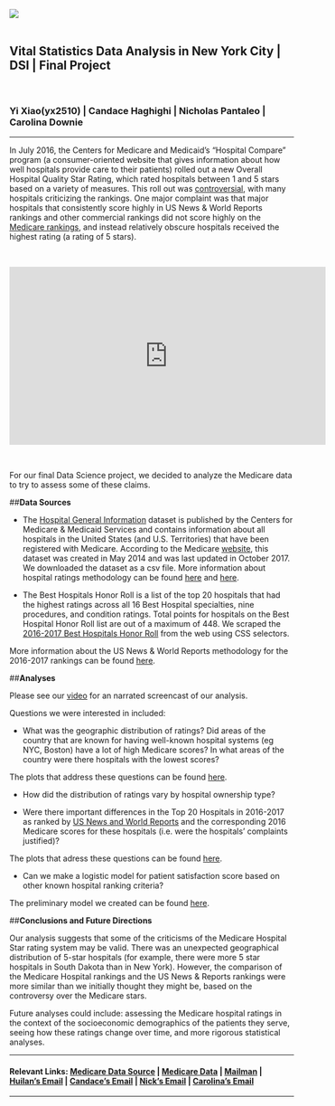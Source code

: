 <br>
<br>
  
![](http://www.columbia.edu/~sw2206/cu_mailman_logo.png)  
<br>
  
## **Vital Statistics Data Analysis in New York City | DSI | Final Project**

<br>

### Yi Xiao(yx2510) | Candace Haghighi | Nicholas Pantaleo | Carolina Downie


***
In July 2016, the Centers for Medicare and Medicaid's "Hospital Compare" program (a consumer-oriented website that gives information about how well hospitals provide care to their patients) rolled out a new Overall Hospital Quality Star Rating, which rated hospitals between 1 and 5 stars based on a variety of measures. This roll out was  [controversial](https://www.usnews.com/news/articles/2016-07-27/medicare-releases-controversial-hospital-star-ratings), with many hospitals criticizing the rankings. One major complaint was that  major hospitals that consistently score highly in US News & World Reports rankings and other commercial rankings did not score highly on the [Medicare rankings](https://www.npr.org/sections/health-shots/2016/07/27/487633215/many-well-known-hospitals-fail-to-score-high-in-medicare-rankings), and instead relatively obscure hospitals received the highest rating (a rating of 5 stars). 

<br>

<iframe width="560" height="315" src="https://www.youtube.com/embed/xTQKZP_36tE" frameborder="0" gesture="media" allow="encrypted-media" allowfullscreen></iframe>

<br>

For our final Data Science project, we decided to analyze the Medicare data to try to assess some of these claims. 

##**Data Sources**

* The [Hospital General Information](https://data.medicare.gov/Hospital-Compare/Hospital-General-Information/xubh-q36u/data) dataset is published by the Centers for Medicare & Medicaid Services and contains information about all hospitals in the United States (and U.S. Territories) that have been registered with Medicare. According to the Medicare [website](https://data.medicare.gov/Hospital-Compare/Hospital-General-Information/xubh-q36u/about), this dataset was created in May 2014 and was last updated in October 2017. We downloaded the dataset as a csv file. More information about hospital ratings methodology can be found [here](https://www.qualitynet.org/dcs/ContentServer?c=Page&pagename=QnetPublic%2FPage%2FQnetTier3&cid=1228775957165) and [here](http://www.hcahpsonline.org/Files/October_2017_Star%20Ratings_Tech%20Notes.pdf). 


* The Best Hospitals Honor Roll is a list of the top 20 hospitals that had the highest ratings across all 16 Best Hospital specialties, nine procedures, and condition ratings. Total points for hospitals on the Best Hospital Honor Roll list are out of a maximum of 448. We scraped the 
[2016-2017 Best Hospitals Honor Roll](https://web.archive.org/web/20160816171510/http://health.usnews.com/health-care/best-hospitals/articles/best-hospitals-honor-roll-and-overview) from the web using CSS selectors. 

More information about the US News & World Reports methodology for the 2016-2017 rankings can be found [here](http://web.archive.org/web/20160910084826/http://static.usnews.com:80/documents/health/best-hospitals/BH_Methodology_2016-17.pdf).   

##**Analyses**

Please see our [video](https://youtu.be/xTQKZP_36tE) for an narrated screencast of our analysis. 

Questions we were interested in included:

* What was the geographic distribution of ratings? Did areas of the country that are known for having well-known hospital systems (eg NYC, Boston) have a lot of high Medicare scores? In what areas of the country were there hospitals with the lowest scores? 

The plots that address these questions can be found [here](https://carolinadownie.shinyapps.io/p8105_finalproject_shiny/). 

* How did the distribution of ratings vary by hospital ownership type? 

* Were there important differences in the Top 20 Hospitals in 2016-2017 as ranked by [US News and World Reports](https://web.archive.org/web/20160816171510/http://health.usnews.com/health-care/best-hospitals/articles/best-hospitals-honor-roll-and-overview) and the corresponding 2016 Medicare scores for these hospitals (i.e. were the hospitals' complaints justified)? 

The plots that adress these questions can be found [here](Hospital_flexdashboard.html). 

* Can we make a logistic model for patient satisfaction score based on other known hospital ranking criteria? 

The preliminary model we created can be found [here](Model_Page.html). 


##**Conclusions and Future Directions**

Our analysis suggests that some of the criticisms of the Medicare Hospital Star rating system may be valid. There was an unexpected geographical distribution of 5-star hospitals (for example, there were more 5 star hospitals in South Dakota than in New York). However, the comparison of the Medicare Hospital rankings and the US News & Reports rankings were more similar than we initially thought they might be, based on the controversy over the Medicare stars. 

Future analyses could include: assessing the Medicare hospital ratings in the context of the socioeconomic demographics of the patients they serve, seeing how these ratings change over time, and more rigorous statistical analyses.  

***

#### Relevant Links: [Medicare Data Source](https://data.medicare.gov/Hospital-Compare/Hospital-General-Information/xubh-q36u) | [Medicare Data](https://data.medicare.gov) | [Mailman](https://www.mailman.columbia.edu/) | [Huilan's Email](mailto:ht2448@cumc.columbia.edu) | [Candace's Email](mailto:cbh2134@cumc.columbia.edu) | [Nick's Email](mailto:np2582@cumc.columbia.edu) | [Carolina's Email](mailto:cgd2137@cumc.columbia.edu)

***

<br>
<br>